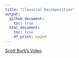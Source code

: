 ```yaml
---
title: "Classical Decomposition"
output:
  github_document:
    toc: true
  html_document:
    toc: true
    df_print: paged
---
```


[Scott Burk's Video](https://www.youtube.com/watch?v=vHoxz8ArxMQ&list=PLX-TyAzMwGs-I3i5uiCin37VFMSy4c50F&index=9)

